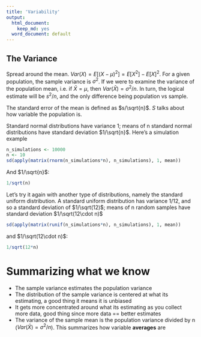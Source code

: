```yaml
---
title: 'Variability'
output:
  html_document:
    keep_md: yes
  word_document: default
---
```


## The Variance
Spread around the mean. $Var(X) = E\left[\left(X - \mu \right)^2 \right] = E\left[X^2 \right] - E\left[X \right]^2$. For a given population, the sample variance is $\sigma^2$. If we were to examine the variance of the population mean, i.e. if $\bar{X} = \mu$, then $Var(\bar{X}) = \sigma^2/n$. In turn, the logical estimate will be $s^2/n$, and the only difference being population vs sample. 

The standard error of the mean is defined as $s/\sqrt{n}$. $S$ talks about how variable the population is.

Standard normal distributions have variance 1; means of n standard normal distributions have standard deviation $1/\sqrt{n}$. Here's a simulation example 

```r
n_simulations <- 10000
n <- 10
sd(apply(matrix(rnorm(n_simulations*n), n_simulations), 1, mean))
```

And $1/\sqrt{n}$:

```r
1/sqrt(n)
```

Let's try it again with another type of distributions, namely the standard uniform distribution. A standard uniform distribution has variance $1/12$, and so a standard deviation of $1/\sqrt(12)$; means of n random samples have standard deviation  $1/\sqrt(12\cdot n)$

```r
sd(apply(matrix(runif(n_simulations*n), n_simulations), 1, mean))
```

and $1/\sqrt(12\cdot n)$:

```r
1/sqrt(12*n)
```

# Summarizing what we know

* The sample variance estimates the population variance
* The distribution of the sample variance is centered at what its estimating, a good thing it means it is unbiased
* It gets more concentrated around what its estimating as you collect more data, good thing since more data == better estimates
* The variance of the sample mean is the population variance divided by n ($Var(\bar{X}) = \sigma^2/n$). This summarizes how variable **averages** are
